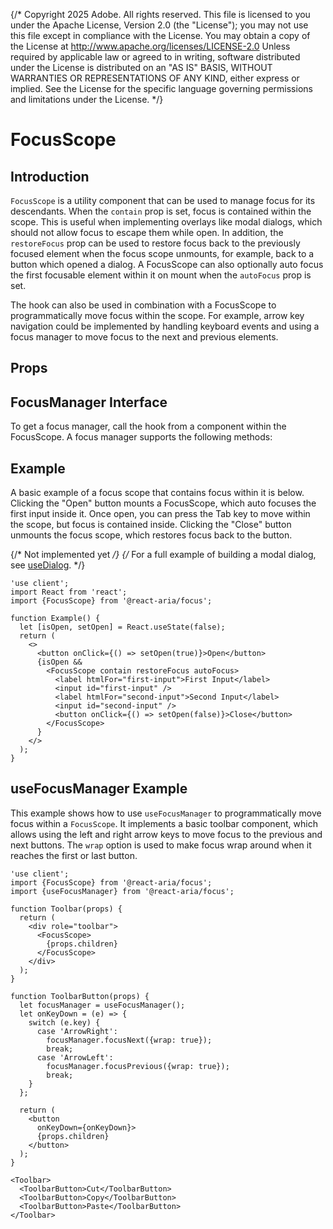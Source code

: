 {/* Copyright 2025 Adobe. All rights reserved.
This file is licensed to you under the Apache License, Version 2.0 (the "License");
you may not use this file except in compliance with the License. You may obtain a copy
of the License at http://www.apache.org/licenses/LICENSE-2.0
Unless required by applicable law or agreed to in writing, software distributed under
the License is distributed on an "AS IS" BASIS, WITHOUT WARRANTIES OR REPRESENTATIONS
OF ANY KIND, either express or implied. See the License for the specific language
governing permissions and limitations under the License. */}



# FocusScope

## Introduction

`FocusScope` is a utility component that can be used to manage focus for its descendants.
When the `contain` prop is set, focus is contained within the scope. This is useful when
implementing overlays like modal dialogs, which should not allow focus to escape them while open.
In addition, the `restoreFocus` prop can be used to restore focus back to the previously focused
element when the focus scope unmounts, for example, back to a button which opened a dialog.
A FocusScope can also optionally auto focus the first focusable element within it on mount
when the `autoFocus` prop is set.

The <TypeLink links={docs.links} type={docs.exports.useFocusManager} /> hook can also be used
in combination with a FocusScope to programmatically move focus within the scope. For example,
arrow key navigation could be implemented by handling keyboard events and using a focus manager
to move focus to the next and previous elements.

## Props

<PropTable links={docs.links} component={docs.exports.FocusScope} />

## FocusManager Interface

To get a focus manager, call the <TypeLink links={docs.links} type={docs.exports.useFocusManager} /> hook
from a component within the FocusScope. A focus manager supports the following methods:

<ClassAPI links={docs.links} class={docs.exports.FocusManager} />

## Example

A basic example of a focus scope that contains focus within it is below. Clicking the "Open"
button mounts a FocusScope, which auto focuses the first input inside it. Once open, you can
press the <Keyboard>Tab</Keyboard> key to move within the scope, but focus is contained inside. Clicking the "Close"
button unmounts the focus scope, which restores focus back to the button.

{/* Not implemented yet */}
{/* For a full example of building a modal dialog, see [useDialog](useDialog.html). */}

```tsx render
'use client';
import React from 'react';
import {FocusScope} from '@react-aria/focus';

function Example() {
  let [isOpen, setOpen] = React.useState(false);
  return (
    <>
      <button onClick={() => setOpen(true)}>Open</button>
      {isOpen &&
        <FocusScope contain restoreFocus autoFocus>
          <label htmlFor="first-input">First Input</label>
          <input id="first-input" />
          <label htmlFor="second-input">Second Input</label>
          <input id="second-input" />
          <button onClick={() => setOpen(false)}>Close</button>
        </FocusScope>
      }
    </>
  );
}
```

## useFocusManager Example

This example shows how to use `useFocusManager` to programmatically move focus within a
`FocusScope`. It implements a basic toolbar component, which allows using the left and
right arrow keys to move focus to the previous and next buttons. The `wrap` option is
used to make focus wrap around when it reaches the first or last button.

```tsx render
'use client';
import {FocusScope} from '@react-aria/focus';
import {useFocusManager} from '@react-aria/focus';

function Toolbar(props) {
  return (
    <div role="toolbar">
      <FocusScope>
        {props.children}
      </FocusScope>
    </div>
  );
}

function ToolbarButton(props) {
  let focusManager = useFocusManager();
  let onKeyDown = (e) => {
    switch (e.key) {
      case 'ArrowRight':
        focusManager.focusNext({wrap: true});
        break;
      case 'ArrowLeft':
        focusManager.focusPrevious({wrap: true});
        break;
    }
  };

  return (
    <button
      onKeyDown={onKeyDown}>
      {props.children}
    </button>
  );
}

<Toolbar>
  <ToolbarButton>Cut</ToolbarButton>
  <ToolbarButton>Copy</ToolbarButton>
  <ToolbarButton>Paste</ToolbarButton>
</Toolbar>
```

